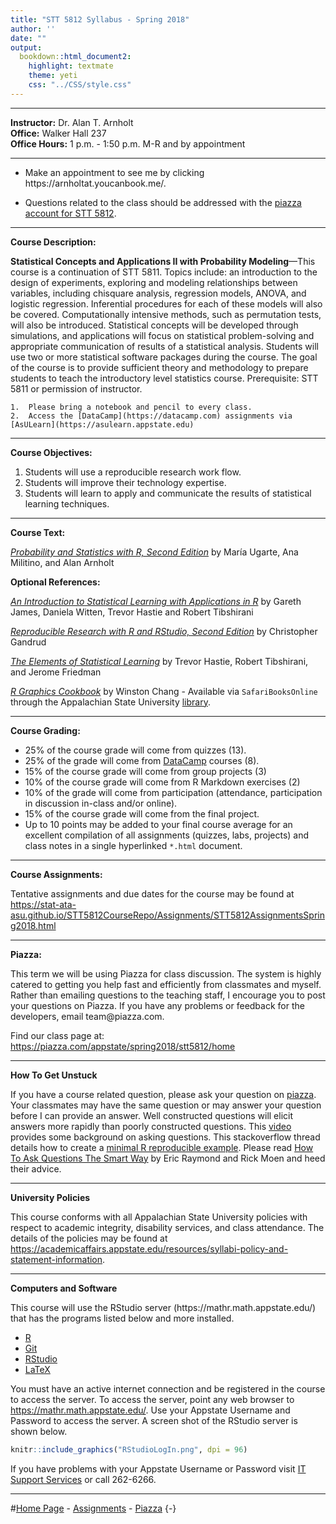 ```yaml
---
title: "STT 5812 Syllabus - Spring 2018"
author: ''
date: ""
output: 
  bookdown::html_document2: 
    highlight: textmate
    theme: yeti
    css: "../CSS/style.css"
---
```


--------------

**Instructor:**  Dr. Alan T. Arnholt  
**Office:** Walker Hall 237      
**Office Hours:** 1 p.m. - 1:50 p.m.  M-R and by appointment

--------------

* Make an appointment to see me by clicking https://arnholtat.youcanbook.me/.

* Questions related to the class should be addressed with the [piazza account for STT 5812](https://piazza.com/appstate/spring2018/stt5812/home).

* * *

**Course Description:**  

**Statistical Concepts and Applications II with Probability Modeling**---This course is a continuation of STT 5811. Topics include: an introduction to the design of experiments, exploring and modeling relationships between variables, including chisquare analysis, regression models, ANOVA, and logistic regression. Inferential procedures for each of these models will also be covered. Computationally intensive methods, such as permutation tests, will also be introduced. Statistical concepts will be developed through simulations, and applications will focus on statistical problem-solving and appropriate communication of results of a statistical analysis. Students will use two or more statistical software packages during the course. The goal of the course is to provide sufficient theory and methodology to prepare students to teach the introductory level statistics course. Prerequisite: STT 5811 or permission of instructor.

```block
1.  Please bring a notebook and pencil to every class.  
2.  Access the [DataCamp](https://datacamp.com) assignments via [AsULearn](https://asulearn.appstate.edu)
```

--------------

**Course Objectives:**

1.  Students will use a reproducible research work flow.
2.  Students will improve their technology expertise.
3.  Students will learn to apply and communicate the results of statistical learning techniques.

--------------

**Course Text:**

[_Probability and Statistics with R, Second Edition_](http://alanarnholt.github.io/PASWR2E-Book/) by María Ugarte, Ana Militino, and Alan Arnholt

**Optional References:**

[_An Introduction to Statistical Learning with Applications in R_](http://www-bcf.usc.edu/~gareth/ISL/) by Gareth James, Daniela Witten, Trevor Hastie and Robert Tibshirani

[_Reproducible Research with R and RStudio, Second Edition_](https://github.com/christophergandrud/Rep-Res-Book) by Christopher Gandrud

[_The Elements of Statistical Learning_](http://web.stanford.edu/~hastie/ElemStatLearn/) by Trevor Hastie, Robert Tibshirani, and Jerome Friedman

[_R Graphics Cookbook_](http://www.amazon.com/R-Graphics-Cookbook-Winston-Chang/dp/1449316956) by Winston Chang - Available via `SafariBooksOnline` through the Appalachian State University [library](http://library.appstate.edu/). 

--------------

**Course Grading:**

* 25% of the course grade will come from quizzes (13).
* 25% of the grade will come from [DataCamp](https://datacamp.com) courses (8).
* 15% of the course grade will come from group projects (3)
* 10% of the course grade will come from R Markdown exercises (2)
* 10% of the grade will come from participation (attendance, participation in discussion in-class and/or online).
* 15% of the course grade will come from the final project.
* Up to 10 points may be added to your final course average for an excellent compilation of all assignments (quizzes, labs, projects) and class notes in a single hyperlinked `*.html` document. 

--------------

**Course Assignments:**

Tentative assignments and due dates for the course may be found at [https://stat-ata-asu.github.io/STT5812CourseRepo/Assignments/STT5812AssignmentsSpring2018.html](https://stat-ata-asu.github.io/STT5812CourseRepo/Assignments/STT5812AssignmentsSpring2018.html)

--------------

**Piazza:**

This term we will be using Piazza for class discussion. The system is highly catered to getting you help fast and efficiently from classmates and myself. Rather than emailing questions to the teaching staff, I encourage you to post your questions on Piazza. If you have any problems or feedback for the developers, email team@piazza.com.

Find our class page at: <https://piazza.com/appstate/spring2018/stt5812/home>

--------------

**How To Get Unstuck**

If you have a course related question, please ask your question on [piazza](https://piazza.com/appstate/spring2018/stt/home).  Your classmates may have the same question or may answer your question before I can provide an answer.  Well constructed questions will elicit answers more rapidly than poorly constructed questions.  This [video](https://www.youtube.com/watch?v=ZFaWxxzouCY&list=PLjTlxb-wKvXNSDfcKPFH2gzHGyjpeCZmJ&index=3) provides some background on asking questions.  This stackoverflow thread details how to create a [minimal R reproducible example](http://stackoverflow.com/questions/5963269/how-to-make-a-great-r-reproducible-example/5963610#5963610). Please read [How To Ask Questions The Smart Way](http://www.catb.org/~esr/faqs/smart-questions.html) by Eric Raymond and Rick Moen and heed their advice.

--------------

**University Policies**

This course conforms with all Appalachian State University policies with respect to academic integrity, disability services, and class attendance.  The details of the policies may be found at <https://academicaffairs.appstate.edu/resources/syllabi-policy-and-statement-information>.

--------------

**Computers and Software**

This course will use the RStudio server  (https://mathr.math.appstate.edu/) that has the programs listed below and more installed.

* [R](http://cran.r-project.org) 
* [Git](http://git-scm.com/downloads) 
* [RStudio](http://www.rstudio.com/products/rstudio/download/)
* [LaTeX](http://www.ctan.org/starter)

You must have an active internet connection and be registered in the course to access the server. To access the server, point any web browser to <https://mathr.math.appstate.edu/>.  Use your Appstate Username and Password to access the server.  A screen shot of the RStudio server is shown below.

```r
knitr::include_graphics("RStudioLogIn.png", dpi = 96)
```

If you have problems with your Appstate Username or Password visit [IT Support Services](http://support.appstate.edu/) or call 262-6266.  

--------------

#[Home Page](https://stat-ata-asu.github.io/STT5812CourseRepo/) - [Assignments](https://stat-ata-asu.github.io/STT5812CourseRepo/Assignments/STT5812AssignmentsSpring2018.html) - [Piazza](https://piazza.com/appstate/spring2018/stt5812/home) {-}
